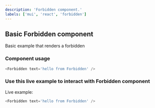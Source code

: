 ---
description: 'Forbidden component.'
labels: ['mui', 'react', 'forbidden']
---


## Basic Forbidden component

Basic example that renders a forbidden

### Component usage

```js
<Forbidden text='hello from Forbidden' />
```

### Use this live example to interact with Forbidden component

Live example:

```js live
<Forbidden text='hello from Forbidden' />
```
